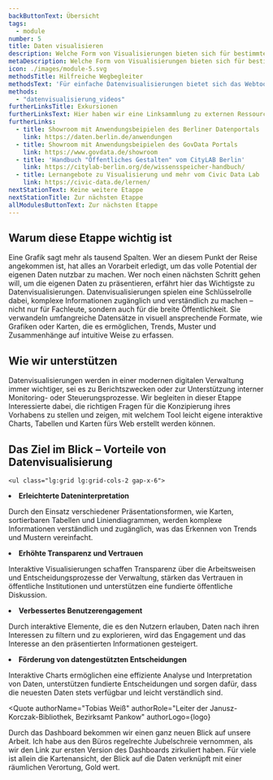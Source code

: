 ```yaml
---
backButtonText: Übersicht
tags:
  - module
number: 5
title: Daten visualisieren
description: Welche Form von Visualisierungen bieten sich für bestimmte Daten an? Wer soll angesprochen werden? Und welche Tools und fertige Lösungen gibt es?
metaDescription: Welche Form von Visualisierungen bieten sich für bestimmte Daten an? Wer soll angesprochen werden? Und welche Tools und fertige Lösungen gibt es?
icon: ./images/module-5.svg
methodsTitle: Hilfreiche Wegbegleiter
methodsText: 'Für einfache Datenvisualisierungen bietet sich das Webtool "Datawrapper" an, für das die Landesredaktion Lizenzen vergibt. Wie das geht, zeigen unsere Videotutorials. Die Ergebnisse lassen sich unkompliziert über Imperia in den Auftritt des Landes Berlin integrieren.'
methods:
  - "datenvisualisierung_videos"
furtherLinksTitle: Exkursionen
furtherLinksText: Hier haben wir eine Linksammlung zu externen Ressourcen zusammengetragen, die einen noch tieferen Einstieg in die Thematik ermöglichen.
furtherLinks:
  - title: Showroom mit Anwendungsbeipielen des Berliner Datenportals
    link: https://daten.berlin.de/anwendungen
  - title: Showroom mit Anwendungsbeipielen des GovData Portals
    link: https://www.govdata.de/showroom
  - title: 'Handbuch "Öffentliches Gestalten" vom CityLAB Berlin'
    link: https://citylab-berlin.org/de/wissensspeicher-handbuch/
  - title: Lernangebote zu Visualisierung und mehr vom Civic Data Lab
    link: https://civic-data.de/lernen/
nextStationText: Keine weitere Etappe
nextStationTitle: Zur nächsten Etappe
allModulesButtonText: Zur nächsten Etappe
---
```


## Warum diese Etappe wichtig ist

Eine Grafik sagt mehr als tausend Spalten. Wer an diesem Punkt der Reise angekommen ist, hat alles an Vorarbeit erledigt, um das volle Potential der eigenen Daten nutzbar zu machen. Wer noch einen nächsten Schritt gehen will, um die eigenen Daten zu präsentieren, erfährt hier das Wichtigste zu Datenvisualisierungen. Datenvisualisierungen spielen eine Schlüsselrolle dabei, komplexe Informationen zugänglich und verständlich zu machen – nicht nur für Fachleute, sondern auch für die breite Öffentlichkeit. Sie verwandeln umfangreiche Datensätze in visuell ansprechende Formate, wie Grafiken oder Karten, die es ermöglichen, Trends, Muster und Zusammenhänge auf intuitive Weise zu erfassen.

## Wie wir unterstützen

Datenvisualisierungen werden in einer modernen digitalen Verwaltung immer wichtiger, sei es zu Berichtszwecken oder zur Unterstützung interner Monitoring- oder Steuerungsprozesse. Wir begleiten in dieser Etappe Interessierte dabei, die richtigen Fragen für die Konzipierung ihres Vorhabens zu stellen und zeigen, mit welchem Tool leicht eigene interaktive Charts, Tabellen und Karten fürs Web erstellt werden können.

<TextContentSection class="bg-bg-alt px-0 sm:px-6" largeContainer>
    <h2>Das Ziel im Blick – Vorteile von Datenvisualisierung</h2>

    <ul class="lg:grid lg:grid-cols-2 gap-x-6">

<li>
  <strong>Erleichterte Dateninterpretation</strong>
  <p class="mt-0 text-balance">Durch den Einsatz verschiedener Präsentationsformen, wie Karten, sortierbaren Tabellen und Liniendiagrammen, werden komplexe Informationen verständlich und zugänglich, was das Erkennen von Trends und Mustern vereinfacht.</p>
</li>
<li>
  <strong>Erhöhte Transparenz und Vertrauen</strong>
  <p class="mt-0 text-balance">Interaktive Visualisierungen schaffen Transparenz über die Arbeitsweisen und Entscheidungsprozesse der Verwaltung, stärken das Vertrauen in öffentliche Institutionen und unterstützen eine fundierte öffentliche Diskussion.</p>
</li>
<li>
  <strong>Verbessertes Benutzerengagement</strong>
  <p class="mt-0 text-balance">Durch interaktive Elemente, die es den Nutzern erlauben, Daten nach ihren Interessen zu filtern und zu explorieren, wird das Engagement und das Interesse an den präsentierten Informationen gesteigert.</p>
</li>
<li>
  <strong>Förderung von datengestützten Entscheidungen</strong>
  <p class="mt-0 text-balance">Interaktive Charts ermöglichen eine effiziente Analyse und Interpretation von Daten, unterstützen fundierte Entscheidungen und sorgen dafür, dass die neuesten Daten stets verfügbar und leicht verständlich sind.</p>
</li>
    </ul>

</TextContentSection>


<Quote
  authorName="Tobias Weiß"
  authorRole="Leiter der Janusz-Korczak-Bibliothek, Bezirksamt Pankow"
  authorLogo={logo}
>
  Durch das Dashboard bekommen wir einen ganz neuen Blick auf unsere Arbeit. Ich
  habe aus den Büros regelrechte Jubelschreie vernommen, als wir den Link zur
  ersten Version des Dashboards zirkuliert haben. Für viele ist allein die
  Kartenansicht, der Blick auf die Daten verknüpft mit einer räumlichen
  Verortung, Gold wert.
</Quote>
